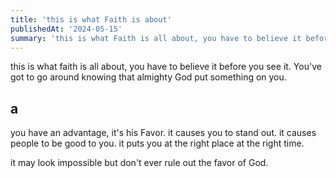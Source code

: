 ```yaml
---
title: 'this is what Faith is about'
publishedAt: '2024-05-15'
summary: 'this is what Faith is all about, you have to believe it before you see it.'
---
```


this is what faith is all about, you have to believe it before you see it. 
You've got to go around knowing that almighty God put something on you. 

## a

you have an advantage, it's his Favor. 
it causes you to stand out. 
it causes people to be good to you.
it puts you at the right place at the right time.

it may look impossible but don't ever rule out the favor of God. 
